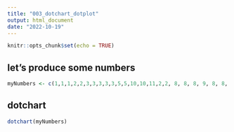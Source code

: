 ```yaml
---
title: "003_dotchart_dotplot"
output: html_document
date: "2022-10-19"
---
```


```r
knitr::opts_chunk$set(echo = TRUE)
```

## let's produce some numbers
```r
myNumbers <- c(1,1,1,2,2,3,3,3,3,3,5,5,10,10,11,2,2, 8, 8, 8, 9, 8, 8, 8)

```

## dotchart
```r
dotchart(myNumbers)
```

